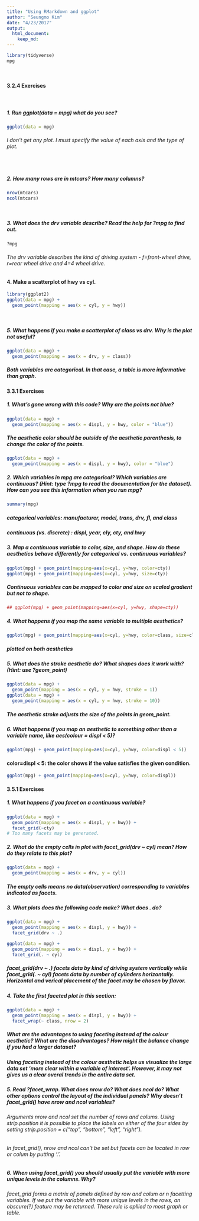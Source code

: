 ```yaml
---
title: "Using RMarkdown and ggplot"
author: "Seungmo Kim"
date: "4/23/2017"
output: 
  html_document: 
    keep_md: 
---
```


```r
library(tidyverse)
mpg
```
\


#### 3.2.4 Exercises
\


##### 1. Run ggplot(data = mpg) what do you see?
```r
ggplot(data = mpg)
```
###### I don't get any plot.  I must specify the value of each axis and the type of plot.
\


##### 2. How many rows are in mtcars? How many columns?
```r
nrow(mtcars)
ncol(mtcars)
```
\


##### 3. What does the drv variable describe? Read the help for ?mpg to find out.
```r
?mpg
```
###### The drv variable describes the kind of driving system - f=front-wheel drive, r=rear wheel drive and 4=4 wheel drive.

#### 4. Make a scatterplot of hwy vs cyl.
```r
library(ggplot2)
ggplot(data = mpg) + 
  geom_point(mapping = aes(x = cyl, y = hwy))
```
\


##### 5. What happens if you make a scatterplot of class vs drv. Why is the plot not useful?
```r
ggplot(data = mpg) + 
  geom_point(mapping = aes(x = drv, y = class))
```
##### Both variables are categorical.  In that case, a table is more informative than graph.
            
#### 3.3.1 Exercises

##### 1. What’s gone wrong with this code? Why are the points not blue?
```r
ggplot(data = mpg) + 
  geom_point(mapping = aes(x = displ, y = hwy, color = "blue"))
```
##### The aesthetic color should be outside of the aesthetic parenthesis, to change the color of the points.
```r
ggplot(data = mpg) + 
  geom_point(mapping = aes(x = displ, y = hwy), color = "blue")
```

##### 2. Which variables in mpg are categorical? Which variables are continuous? (Hint: type ?mpg to read the documentation for the dataset). How can you see this information when you run mpg?
```r
summary(mpg)
```
##### categorical variables: manufacturer, model, trans, drv, fl, and class 
##### continuous (vs. discrete) : displ, year, cly, cty, and hwy

##### 3. Map a continuous variable to color, size, and shape. How do these aesthetics behave differently for categorical vs. continuous variables?
```r
ggplot(mpg) + geom_point(mapping=aes(x=cyl, y=hwy, color=cty))
ggplot(mpg) + geom_point(mapping=aes(x=cyl, y=hwy, size=cty))
```
##### Continuous variables can be mapped to color and size on scaled gradient but not to shape.
```r
## ggplot(mpg) + geom_point(mapping=aes(x=cyl, y=hwy, shape=cty))
```

##### 4. What happens if you map the same variable to multiple aesthetics?
```r
ggplot(mpg) + geom_point(mapping=aes(x=cyl, y=hwy, color=class, size=class))
```
##### plotted on both aesthetics

##### 5. What does the stroke aesthetic do? What shapes does it work with? (Hint: use ?geom_point)
```r
ggplot(data = mpg) + 
  geom_point(mapping = aes(x = cyl, y = hwy, stroke = 1))
ggplot(data = mpg) + 
  geom_point(mapping = aes(x = cyl, y = hwy, stroke = 10))
```
##### The aesthetic stroke adjusts the size of the points in geom_point. 

##### 6. What happens if you map an aesthetic to something other than a variable name, like aes(colour = displ < 5)?
```r
ggplot(mpg) + geom_point(mapping=aes(x=cyl, y=hwy, color=displ < 5))
```
#### color=displ < 5: the color shows if the value satisfies the given condition. 
```r
ggplot(mpg) + geom_point(mapping=aes(x=cyl, y=hwy, color=displ))
```
  
#### 3.5.1 Exercises

##### 1. What happens if you facet on a continuous variable?
```r
ggplot(data = mpg) + 
  geom_point(mapping = aes(x = displ, y = hwy)) + 
  facet_grid(~cty)
# Too many facets may be generated.
```
##### 2. What do the empty cells in plot with facet_grid(drv ~ cyl) mean? How do they relate to this plot?
```r
ggplot(data = mpg) + 
  geom_point(mapping = aes(x = drv, y = cyl))
```
##### The empty cells means no data(observation) corresponding to variables indicated as facets. 

##### 3. What plots does the following code make? What does . do?
```r
ggplot(data = mpg) + 
  geom_point(mapping = aes(x = displ, y = hwy)) +
  facet_grid(drv ~ .)

ggplot(data = mpg) + 
  geom_point(mapping = aes(x = displ, y = hwy)) +
  facet_grid(. ~ cyl)
```
##### facet_grid(drv ~ .) facets data by kind of driving system vertically while facet_grid(. ~ cyl) facets data by number of cylinders horizontally. Horizontal and verical placement of the facet may be chosen by flavor.

##### 4. Take the first faceted plot in this section:
```r
ggplot(data = mpg) + 
  geom_point(mapping = aes(x = displ, y = hwy)) + 
  facet_wrap(~ class, nrow = 2)
```
##### What are the advantages to using faceting instead of the colour aesthetic? What are the disadvantages? How might the balance change if you had a larger dataset?
##### Using faceting instead of the colour aesthetic helps us visualize the large data set 'more clear within a variable of interest'. However, it may not gives us a clear overal trends in the entire data set.

##### 5. Read ?facet_wrap. What does nrow do? What does ncol do? What other options control the layout of the individual panels? Why doesn’t facet_grid() have nrow and ncol variables?

###### Arguments nrow and ncol set the number of rows and colums. Using strip.position it is possible to place the labels on either of the four sides by setting strip.position = c("top", "bottom", "left", "right").  
###### In facet_grid(), nrow and ncol can't be set but facets can be located in row or colum by putting '.'.

##### 6. When using facet_grid() you should usually put the variable with more unique levels in the columns. Why?
###### facet_grid forms a matrix of panels defined by row and colum or n facetting variables. If we put the variable with more unique levels in the rows, an obscure(?) feature may be returned. These rule is apllied to most graph or table. 

